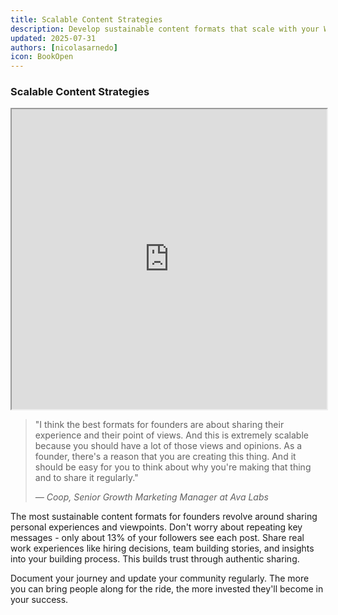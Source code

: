 ```yaml
---
title: Scalable Content Strategies
description: Develop sustainable content formats that scale with your Web3 startup
updated: 2025-07-31
authors: [nicolasarnedo]
icon: BookOpen
---
```


### Scalable Content Strategies

<div style={{ margin: '2rem 0' }}>
  <iframe 
    src="https://drive.google.com/file/d/15v-W1NjYKUA88Hxd6LU4L40AaKIHGwXz/preview" 
    width="100%" 
    height="480" 
    allow="autoplay"
    style={{ border: 'none', borderRadius: '8px' }}
  ></iframe>
</div>

<blockquote className="quote-card">
  <p>"I think the best formats for founders are about sharing their experience and their point of views. And this is extremely scalable because you should have a lot of those views and opinions. As a founder, there's a reason that you are creating this thing. And it should be easy for you to think about why you're making that thing and to share it regularly."</p>
  <cite>— Coop, Senior Growth Marketing Manager at Ava Labs</cite>
</blockquote>

The most sustainable content formats for founders revolve around sharing personal experiences and viewpoints. Don't worry about repeating key messages - only about 13% of your followers see each post. Share real work experiences like hiring decisions, team building stories, and insights into your building process. This builds trust through authentic sharing.

Document your journey and update your community regularly. The more you can bring people along for the ride, the more invested they'll become in your success.